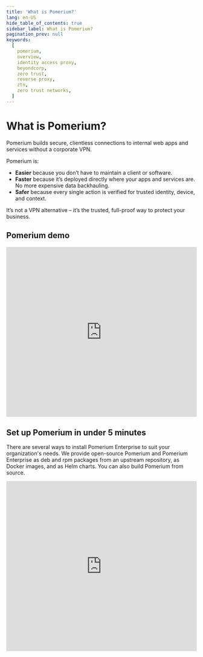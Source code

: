 ```yaml
---
title: 'What is Pomerium?'
lang: en-US
hide_table_of_contents: true
sidebar_label: What is Pomerium?
pagination_prev: null
keywords:
  [
    pomerium,
    overview,
    identity access proxy,
    beyondcorp,
    zero trust,
    reverse proxy,
    ztn,
    zero trust networks,
  ]
---
```


# What is Pomerium?

Pomerium builds secure, clientless connections to internal web apps and services without a corporate VPN.

Pomerium is:

- **Easier** because you don’t have to maintain a client or software.
- **Faster** because it’s deployed directly where your apps and services are. No more expensive data backhauling.
- **Safer** because every single action is verified for trusted identity, device, and context.

It’s not a VPN alternative – it’s the trusted, full-proof way to protect your business.

## Pomerium demo

<center>
  <iframe
    width="100%"
    height="450"
    src="https://www.youtube.com/embed/WGwC9ULDnAY?rel=0"
    title="YouTube video player"
    frameBorder="0"
    allow="accelerometer; autoplay; clipboard-write; encrypted-media; gyroscope; picture-in-picture"
    allowFullScreen></iframe>
</center>

## Set up Pomerium in under 5 minutes

There are several ways to install Pomerium Enterprise to suit your organization's needs. We provide open-source Pomerium and Pomerium Enterprise as deb and rpm packages from an upstream repository, as Docker images, and as Helm charts. You can also build Pomerium from source.

<iframe
  width="100%"
  height="450"
  src="https://www.youtube.com/embed/NrRwisO9sDg?rel=0"
  title="YouTube video player"
  frameborder="0"
  allow="accelerometer; autoplay; clipboard-write; encrypted-media; gyroscope; picture-in-picture"
  allowFullScreen
/>
